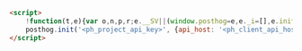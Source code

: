 ```html
<script>
    !function(t,e){var o,n,p,r;e.__SV||(window.posthog=e,e._i=[],e.init=function(i,s,a){function g(t,e){var o=e.split(".");2==o.length&&(t=t[o[0]],e=o[1]),t[e]=function(){t.push([e].concat(Array.prototype.slice.call(arguments,0)))}}(p=t.createElement("script")).type="text/javascript",p.crossOrigin="anonymous",p.async=!0,p.src=s.api_host.replace(".i.posthog.com","-assets.i.posthog.com")+"/static/array.js",(r=t.getElementsByTagName("script")[0]).parentNode.insertBefore(p,r);var u=e;for(void 0!==a?u=e[a]=[]:a="posthog",u.people=u.people||[],u.toString=function(t){var e="posthog";return"posthog"!==a&&(e+="."+a),t||(e+=" (stub)"),e},u.people.toString=function(){return u.toString(1)+".people (stub)"},o="init capture register register_once register_for_session unregister unregister_for_session getFeatureFlag getFeatureFlagPayload isFeatureEnabled reloadFeatureFlags updateEarlyAccessFeatureEnrollment getEarlyAccessFeatures on onFeatureFlags onSessionId getSurveys getActiveMatchingSurveys renderSurvey canRenderSurvey getNextSurveyStep identify setPersonProperties group resetGroups setPersonPropertiesForFlags resetPersonPropertiesForFlags setGroupPropertiesForFlags resetGroupPropertiesForFlags reset get_distinct_id getGroups get_session_id get_session_replay_url alias set_config startSessionRecording stopSessionRecording sessionRecordingStarted captureException loadToolbar get_property getSessionProperty createPersonProfile opt_in_capturing opt_out_capturing has_opted_in_capturing has_opted_out_capturing clear_opt_in_out_capturing debug".split(" "),n=0;n<o.length;n++)g(u,o[n]);e._i.push([i,s,a])},e.__SV=1)}(document,window.posthog||[]);
    posthog.init('<ph_project_api_key>', {api_host: '<ph_client_api_host>', defaults: '<ph_posthog_js_defaults>'})
</script>
```
